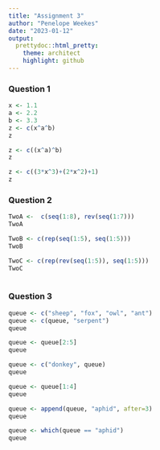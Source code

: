 ```yaml
---
title: "Assignment 3"
author: "Penelope Weekes"
date: "2023-01-12"
output: 
  prettydoc::html_pretty:
    theme: architect
    highlight: github
---
```


### Question 1
```r
x <- 1.1
a <- 2.2
b <- 3.3
z <- c(x^a^b)
z

z <- c((x^a)^b)
z

z <- c((3*x^3)+(2*x^2)+1)
z
```

### Question 2
```r
TwoA <-  c(seq(1:8), rev(seq(1:7)))
TwoA

TwoB <- c(rep(seq(1:5), seq(1:5)))
TwoB

TwoC <- c(rep(rev(seq(1:5)), seq(1:5)))
TwoC
          
```

### Question 3
```r
queue <- c("sheep", "fox", "owl", "ant")
queue <- c(queue, "serpent")
queue

queue <- queue[2:5]
queue

queue <- c("donkey", queue)
queue

queue <- queue[1:4]
queue

queue <- append(queue, "aphid", after=3)
queue

queue <- which(queue == "aphid")
queue
```


